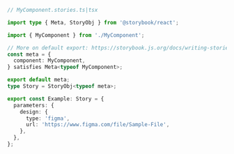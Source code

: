 ```ts
// MyComponent.stories.ts|tsx

import type { Meta, StoryObj } from '@storybook/react';

import { MyComponent } from './MyComponent';

// More on default export: https://storybook.js.org/docs/writing-stories/#default-export
const meta = {
  component: MyComponent,
} satisfies Meta<typeof MyComponent>;

export default meta;
type Story = StoryObj<typeof meta>;

export const Example: Story = {
  parameters: {
    design: {
      type: 'figma',
      url: 'https://www.figma.com/file/Sample-File',
    },
  },
};
```
